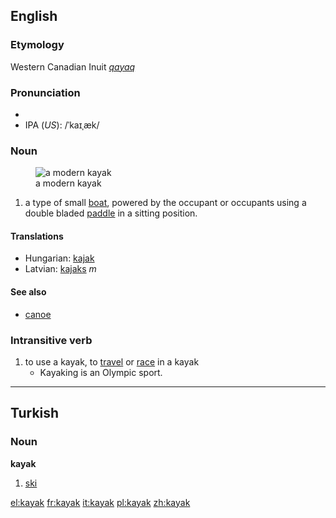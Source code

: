 ==English==
{{wikipedia}}
===Etymology===
Western Canadian Inuit ''[[qayaq]]''
===Pronunciation===
*{{audio|en-us-kayak.ogg|Audio (US)}}
*IPA (''US''): /ˈkaɪˌæk/
===Noun===
{{en-noun-reg}}
[[Image:Wda Kajak 2005 Szumyk.jpg|thumb|a modern kayak]]
#a type of small [[boat]], powered by the occupant or occupants using a double bladed [[paddle]] in a sitting position. 

====Translations====
*Hungarian: [[kajak]]
*Latvian: [[kajaks]] ''m''

====See also====
*[[canoe]]

===Intransitive verb===
{{en-infl-reg-consonant|kayak||}}
#to use a kayak, to [[travel]] or [[race]] in a kayak
#*Kayaking is an Olympic sport.

----

==Turkish==
===Noun===
'''kayak'''

# [[ski]]

[[el:kayak]]
[[fr:kayak]]
[[it:kayak]]
[[pl:kayak]]
[[zh:kayak]]